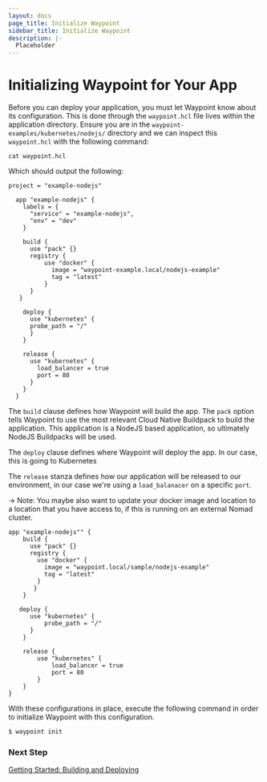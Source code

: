 ```yaml
---
layout: docs
page_title: Initialize Waypoint
sidebar_title: Initialize Waypoint
description: |-
  Placeholder
---
```


# Initializing Waypoint for Your App

Before you can deploy your application, you must let Waypoint know about its configuration. This is done through the `waypoint.hcl`
file lives within the application directory. Ensure you are in the `waypoint-examples/kubernetes/nodejs/` directory and we can inspect this
`waypoint.hcl` with the following command:

```
cat waypoint.hcl
```

Which should output the following:

```shell
project = "example-nodejs"

  app "example-nodejs" {
    labels = {
      "service" = "example-nodejs",
      "env" = "dev"
    }

    build {
      use "pack" {}
      registry {
          use "docker" {
            image = "waypoint-example.local/nodejs-example"
            tag = "latest"
          }
      }
   }

    deploy {
      use "kubernetes" {
      probe_path = "/"
      }
    }

    release {
      use "kubernetes" {
        load_balancer = true
        port = 80
      }
    }
  }
```

The `build` clause defines how Waypoint will build the app. The `pack` option tells Waypoint to use the most relevant Cloud Native
Buildpack to build the application. This application is a NodeJS based application, so ultimately NodeJS Buildpacks will be used.

The `deploy` clause defines where Waypoint will deploy the app. In our case, this is going to Kubernetes

The `release` stanza defines how our application will be released to our environment, in our case we're using a `load_balanacer`
on a specific `port`.

-> Note: You maybe also want to update your docker image and location to a location that you have access to, if this is running on an external Nomad cluster.

```shell
app "example-nodejs"" {
    build {
      use "pack" {}
      registry {
        use "docker" {
          image = "waypoint.local/sample/nodejs-example"
          tag = "latest"
        }
       }
    }

   deploy {
      use "kubernetes" {
          probe_path = "/"
      }
    }

    release {
        use "kubernetes" {
            load_balancer = true
            port = 80
        }
    }
}
```

With these configurations in place, execute the following command in order to initialize Waypoint with this configuration.

```bash
$ waypoint init
```

### Next Step

[Getting Started: Building and Deploying](/docs/getting-started/k8s-example-app/deploy-app)
